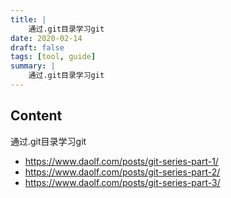 ```yaml
---
title: |
    通过.git目录学习git
date: 2020-02-14
draft: false
tags: [tool, guide]
summary: |
    通过.git目录学习git
---
```


## Content

通过.git目录学习git

- https://www.daolf.com/posts/git-series-part-1/
- https://www.daolf.com/posts/git-series-part-2/
- https://www.daolf.com/posts/git-series-part-3/
